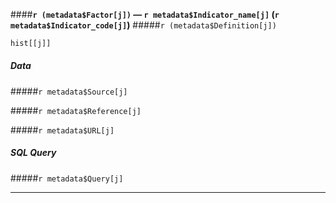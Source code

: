 



####**`r (metadata$Factor[j])` --- `r metadata$Indicator_name[j]` (`r metadata$Indicator_code[j]`)**
#####`r (metadata$Definition[j])`


```{r jnclude = TRUE} 
hist[[j]]

```

##### **Data**

#####`r metadata$Source[j]`

#####`r metadata$Reference[j]`

#####`r metadata$URL[j]`

##### **SQL Query**

#####`r metadata$Query[j]`

***

